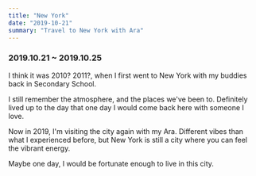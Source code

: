 ```yaml
---
title: "New York"
date: "2019-10-21"
summary: "Travel to New York with Ara"
---
```


### 2019.10.21 ~ 2019.10.25

I think it was 2010? 2011?, when I first went to New York with my buddies back in Secondary School.

I still remember the atmosphere, and the places we've been to.
Definitely lived up to the day that one day I would come back here with someone I love.

Now in 2019, I'm visiting the city again with my Ara.
Different vibes than what I experienced before, but New York is still a city where you can feel the vibrant energy.

Maybe one day, I would be fortunate enough to live in this city.

<div className="mx-auto max-w-lg">
  <BlurImage
    url="https://storage.googleapis.com/jaeungkim/blog/personal/2019-oct-newyork/1.jpg"
    alt="newyork-1"
  />
  <BlurImage
    url="https://storage.googleapis.com/jaeungkim/blog/personal/2019-oct-newyork/2.jpg"
    alt="newyork-2"
  />
  <BlurImage
    url="https://storage.googleapis.com/jaeungkim/blog/personal/2019-oct-newyork/3.jpg"
    alt="newyork-3"
  />
  <BlurImage
    url="https://storage.googleapis.com/jaeungkim/blog/personal/2019-oct-newyork/4.jpg"
    alt="newyork-4"
  />
  <BlurImage
    url="https://storage.googleapis.com/jaeungkim/blog/personal/2019-oct-newyork/5.jpg"
    alt="newyork-5"
  />
  <BlurImage
    url="https://storage.googleapis.com/jaeungkim/blog/personal/2019-oct-newyork/6.jpg"
    alt="newyork-6"
  />
  <BlurImage
    url="https://storage.googleapis.com/jaeungkim/blog/personal/2019-oct-newyork/7.jpg"
    alt="newyork-7"
  />
  <BlurImage
    url="https://storage.googleapis.com/jaeungkim/blog/personal/2019-oct-newyork/8.jpg"
    alt="newyork-8"
  />
  <BlurImage
    url="https://storage.googleapis.com/jaeungkim/blog/personal/2019-oct-newyork/9.jpg"
    alt="newyork-9"
  />
  <BlurImage
    url="https://storage.googleapis.com/jaeungkim/blog/personal/2019-oct-newyork/10.jpg"
    alt="newyork-10"
  />
  <BlurImage
    url="https://storage.googleapis.com/jaeungkim/blog/personal/2019-oct-newyork/11.jpg"
    alt="newyork-11"
  />
  <BlurImage
    url="https://storage.googleapis.com/jaeungkim/blog/personal/2019-oct-newyork/12.jpg"
    alt="newyork-12"
  />
  <BlurImage
    url="https://storage.googleapis.com/jaeungkim/blog/personal/2019-oct-newyork/13.jpg"
    alt="newyork-13"
  />
  <BlurImage
    url="https://storage.googleapis.com/jaeungkim/blog/personal/2019-oct-newyork/14.jpg"
    alt="newyork-14"
  />
  <BlurImage
    url="https://storage.googleapis.com/jaeungkim/blog/personal/2019-oct-newyork/15.jpg"
    alt="newyork-15"
  />
  <BlurImage
    url="https://storage.googleapis.com/jaeungkim/blog/personal/2019-oct-newyork/16.jpg"
    alt="newyork-16"
  />
  <BlurImage
    url="https://storage.googleapis.com/jaeungkim/blog/personal/2019-oct-newyork/17.jpg"
    alt="newyork-17"
  />
  <BlurImage
    url="https://storage.googleapis.com/jaeungkim/blog/personal/2019-oct-newyork/18.jpg"
    alt="newyork-18"
  />
  <BlurImage
    url="https://storage.googleapis.com/jaeungkim/blog/personal/2019-oct-newyork/19.jpg"
    alt="newyork-19"
  />
  <BlurImage
    url="https://storage.googleapis.com/jaeungkim/blog/personal/2019-oct-newyork/20.jpg"
    alt="newyork-20"
  />
  <BlurImage
    url="https://storage.googleapis.com/jaeungkim/blog/personal/2019-oct-newyork/21.jpg"
    alt="newyork-21"
  />
  <BlurImage
    url="https://storage.googleapis.com/jaeungkim/blog/personal/2019-oct-newyork/22.jpg"
    alt="newyork-22"
  />
  <BlurImage
    url="https://storage.googleapis.com/jaeungkim/blog/personal/2019-oct-newyork/23.jpeg"
    alt="newyork-23"
  />
  <BlurImage
    url="https://storage.googleapis.com/jaeungkim/blog/personal/2019-oct-newyork/24.jpg"
    alt="newyork-24"
  />
  <BlurImage
    url="https://storage.googleapis.com/jaeungkim/blog/personal/2019-oct-newyork/25.jpg"
    alt="newyork-25"
  />
  <BlurImage
    url="https://storage.googleapis.com/jaeungkim/blog/personal/2019-oct-newyork/26.jpg"
    alt="newyork-26"
  />
  <BlurImage
    url="https://storage.googleapis.com/jaeungkim/blog/personal/2019-oct-newyork/27.jpg"
    alt="newyork-27"
  />
  <BlurImage
    url="https://storage.googleapis.com/jaeungkim/blog/personal/2019-oct-newyork/28.jpg"
    alt="newyork-28"
  />
  <BlurImage
    url="https://storage.googleapis.com/jaeungkim/blog/personal/2019-oct-newyork/29.jpg"
    alt="newyork-29"
  />
  <BlurImage
    url="https://storage.googleapis.com/jaeungkim/blog/personal/2019-oct-newyork/30.jpg"
    alt="newyork-30"
  />
  <BlurImage
    url="https://storage.googleapis.com/jaeungkim/blog/personal/2019-oct-newyork/31.jpg"
    alt="newyork-31"
  />
  <BlurImage
    url="https://storage.googleapis.com/jaeungkim/blog/personal/2019-oct-newyork/32.jpg"
    alt="newyork-32"
  />
  <BlurImage
    url="https://storage.googleapis.com/jaeungkim/blog/personal/2019-oct-newyork/33.jpg"
    alt="newyork-33"
  />
  <BlurImage
    url="https://storage.googleapis.com/jaeungkim/blog/personal/2019-oct-newyork/34.jpg"
    alt="newyork-34"
  />
  <BlurImage
    url="https://storage.googleapis.com/jaeungkim/blog/personal/2019-oct-newyork/35.jpg"
    alt="newyork-35"
  />
  <BlurImage
    url="https://storage.googleapis.com/jaeungkim/blog/personal/2019-oct-newyork/36.jpg"
    alt="newyork-36"
  />
  <BlurImage
    url="https://storage.googleapis.com/jaeungkim/blog/personal/2019-oct-newyork/37.jpg"
    alt="newyork-37"
  />
  <BlurImage
    url="https://storage.googleapis.com/jaeungkim/blog/personal/2019-oct-newyork/38.jpg"
    alt="newyork-38"
  />
  <BlurImage
    url="https://storage.googleapis.com/jaeungkim/blog/personal/2019-oct-newyork/39.jpg"
    alt="newyork-39"
  />
  <BlurImage
    url="https://storage.googleapis.com/jaeungkim/blog/personal/2019-oct-newyork/40.jpg"
    alt="newyork-40"
  />
  <BlurImage
    url="https://storage.googleapis.com/jaeungkim/blog/personal/2019-oct-newyork/41.jpg"
    alt="newyork-41"
  />
  <BlurImage
    url="https://storage.googleapis.com/jaeungkim/blog/personal/2019-oct-newyork/42.jpg"
    alt="newyork-42"
  />
  <BlurImage
    url="https://storage.googleapis.com/jaeungkim/blog/personal/2019-oct-newyork/43.jpg"
    alt="newyork-43"
  />
  <BlurImage
    url="https://storage.googleapis.com/jaeungkim/blog/personal/2019-oct-newyork/44.jpg"
    alt="newyork-44"
  />
  <BlurImage
    url="https://storage.googleapis.com/jaeungkim/blog/personal/2019-oct-newyork/45.jpg"
    alt="newyork-45"
  />
  <BlurImage
    url="https://storage.googleapis.com/jaeungkim/blog/personal/2019-oct-newyork/46.jpg"
    alt="newyork-46"
  />
  <BlurImage
    url="https://storage.googleapis.com/jaeungkim/blog/personal/2019-oct-newyork/47.jpg"
    alt="newyork-47"
  />
  <BlurImage
    url="https://storage.googleapis.com/jaeungkim/blog/personal/2019-oct-newyork/48.jpg"
    alt="newyork-48"
  />
  <BlurImage
    url="https://storage.googleapis.com/jaeungkim/blog/personal/2019-oct-newyork/49.jpg"
    alt="newyork-49"
  />
  <BlurImage
    url="https://storage.googleapis.com/jaeungkim/blog/personal/2019-oct-newyork/50.jpg"
    alt="newyork-50"
  />
  <BlurImage
    url="https://storage.googleapis.com/jaeungkim/blog/personal/2019-oct-newyork/51.jpg"
    alt="newyork-51"
  />
  <BlurImage
    url="https://storage.googleapis.com/jaeungkim/blog/personal/2019-oct-newyork/52.jpg"
    alt="newyork-52"
  />
  <BlurImage
    url="https://storage.googleapis.com/jaeungkim/blog/personal/2019-oct-newyork/53.jpg"
    alt="newyork-53"
  />
  <BlurImage
    url="https://storage.googleapis.com/jaeungkim/blog/personal/2019-oct-newyork/54.jpg"
    alt="newyork-54"
  />
  <BlurImage
    url="https://storage.googleapis.com/jaeungkim/blog/personal/2019-oct-newyork/55.jpg"
    alt="newyork-55"
  />
  <BlurImage
    url="https://storage.googleapis.com/jaeungkim/blog/personal/2019-oct-newyork/56.jpg"
    alt="newyork-56"
  />
  <BlurImage
    url="https://storage.googleapis.com/jaeungkim/blog/personal/2019-oct-newyork/57.jpg"
    alt="newyork-57"
  />
  <BlurImage
    url="https://storage.googleapis.com/jaeungkim/blog/personal/2019-oct-newyork/58.jpg"
    alt="newyork-58"
  />
  <BlurImage
    url="https://storage.googleapis.com/jaeungkim/blog/personal/2019-oct-newyork/59.jpg"
    alt="newyork-59"
  />
  <BlurImage
    url="https://storage.googleapis.com/jaeungkim/blog/personal/2019-oct-newyork/60.jpg"
    alt="newyork-60"
  />
  <BlurImage
    url="https://storage.googleapis.com/jaeungkim/blog/personal/2019-oct-newyork/61.jpg"
    alt="newyork-61"
  />
  <BlurImage
    url="https://storage.googleapis.com/jaeungkim/blog/personal/2019-oct-newyork/62.jpg"
    alt="newyork-62"
  />
  <BlurImage
    url="https://storage.googleapis.com/jaeungkim/blog/personal/2019-oct-newyork/63.jpg"
    alt="newyork-63"
  />
  <BlurImage
    url="https://storage.googleapis.com/jaeungkim/blog/personal/2019-oct-newyork/64.jpg"
    alt="newyork-64"
  />
  <BlurImage
    url="https://storage.googleapis.com/jaeungkim/blog/personal/2019-oct-newyork/65.jpg"
    alt="newyork-65"
  />
  <BlurImage
    url="https://storage.googleapis.com/jaeungkim/blog/personal/2019-oct-newyork/66.jpg"
    alt="newyork-66"
  />
  <BlurImage
    url="https://storage.googleapis.com/jaeungkim/blog/personal/2019-oct-newyork/67.jpg"
    alt="newyork-67"
  />
  <BlurImage
    url="https://storage.googleapis.com/jaeungkim/blog/personal/2019-oct-newyork/68.jpg"
    alt="newyork-68"
  />
  <BlurImage
    url="https://storage.googleapis.com/jaeungkim/blog/personal/2019-oct-newyork/69.jpg"
    alt="newyork-69"
  />
  <BlurImage
    url="https://storage.googleapis.com/jaeungkim/blog/personal/2019-oct-newyork/70.jpg"
    alt="newyork-70"
  />
  <BlurImage
    url="https://storage.googleapis.com/jaeungkim/blog/personal/2019-oct-newyork/71.jpg"
    alt="newyork-71"
  />
  <BlurImage
    url="https://storage.googleapis.com/jaeungkim/blog/personal/2019-oct-newyork/72.jpg"
    alt="newyork-72"
  />
  <BlurImage
    url="https://storage.googleapis.com/jaeungkim/blog/personal/2019-oct-newyork/73.jpg"
    alt="newyork-73"
  />
  <BlurImage
    url="https://storage.googleapis.com/jaeungkim/blog/personal/2019-oct-newyork/74.jpg"
    alt="newyork-74"
  />
  <BlurImage
    url="https://storage.googleapis.com/jaeungkim/blog/personal/2019-oct-newyork/75.jpg"
    alt="newyork-75"
  />
  <BlurImage
    url="https://storage.googleapis.com/jaeungkim/blog/personal/2019-oct-newyork/76.jpg"
    alt="newyork-76"
  />
  <BlurImage
    url="https://storage.googleapis.com/jaeungkim/blog/personal/2019-oct-newyork/77.jpg"
    alt="newyork-77"
  />
  <BlurImage
    url="https://storage.googleapis.com/jaeungkim/blog/personal/2019-oct-newyork/78.jpg"
    alt="newyork-78"
  />
  <BlurImage
    url="https://storage.googleapis.com/jaeungkim/blog/personal/2019-oct-newyork/79.jpg"
    alt="newyork-79"
  />
  <BlurImage
    url="https://storage.googleapis.com/jaeungkim/blog/personal/2019-oct-newyork/80.jpg"
    alt="newyork-80"
  />
  <BlurImage
    url="https://storage.googleapis.com/jaeungkim/blog/personal/2019-oct-newyork/81.jpg"
    alt="newyork-81"
  />
  <BlurImage
    url="https://storage.googleapis.com/jaeungkim/blog/personal/2019-oct-newyork/82.jpg"
    alt="newyork-82"
  />
  <BlurImage
    url="https://storage.googleapis.com/jaeungkim/blog/personal/2019-oct-newyork/83.jpg"
    alt="newyork-83"
  />
  <BlurImage
    url="https://storage.googleapis.com/jaeungkim/blog/personal/2019-oct-newyork/84.jpg"
    alt="newyork-84"
  />
  <BlurImage
    url="https://storage.googleapis.com/jaeungkim/blog/personal/2019-oct-newyork/85.jpg"
    alt="newyork-85"
  />
  <BlurImage
    url="https://storage.googleapis.com/jaeungkim/blog/personal/2019-oct-newyork/86.jpg"
    alt="newyork-86"
  />
  <BlurImage
    url="https://storage.googleapis.com/jaeungkim/blog/personal/2019-oct-newyork/87.jpg"
    alt="newyork-87"
  />
  <BlurImage
    url="https://storage.googleapis.com/jaeungkim/blog/personal/2019-oct-newyork/88.jpg"
    alt="newyork-88"
  />
  <BlurImage
    url="https://storage.googleapis.com/jaeungkim/blog/personal/2019-oct-newyork/89.jpg"
    alt="newyork-89"
  />
  <BlurImage
    url="https://storage.googleapis.com/jaeungkim/blog/personal/2019-oct-newyork/90.jpg"
    alt="newyork-90"
  />
  <BlurImage
    url="https://storage.googleapis.com/jaeungkim/blog/personal/2019-oct-newyork/91.jpg"
    alt="newyork-91"
  />
  <BlurImage
    url="https://storage.googleapis.com/jaeungkim/blog/personal/2019-oct-newyork/92.jpg"
    alt="newyork-92"
  />
  <BlurImage
    url="https://storage.googleapis.com/jaeungkim/blog/personal/2019-oct-newyork/93.jpg"
    alt="newyork-93"
  />
  <BlurImage
    url="https://storage.googleapis.com/jaeungkim/blog/personal/2019-oct-newyork/94.jpg"
    alt="newyork-94"
  />
  <BlurImage
    url="https://storage.googleapis.com/jaeungkim/blog/personal/2019-oct-newyork/95.jpg"
    alt="newyork-95"
  />
  <BlurImage
    url="https://storage.googleapis.com/jaeungkim/blog/personal/2019-oct-newyork/96.jpg"
    alt="newyork-96"
  />
  <BlurImage
    url="https://storage.googleapis.com/jaeungkim/blog/personal/2019-oct-newyork/97.jpg"
    alt="newyork-97"
  />
  <BlurImage
    url="https://storage.googleapis.com/jaeungkim/blog/personal/2019-oct-newyork/98.jpg"
    alt="newyork-98"
  />
  <BlurImage
    url="https://storage.googleapis.com/jaeungkim/blog/personal/2019-oct-newyork/99.jpg"
    alt="newyork-99"
  />
  <BlurImage
    url="https://storage.googleapis.com/jaeungkim/blog/personal/2019-oct-newyork/100.jpeg"
    alt="newyork-100"
  />
  <BlurImage
    url="https://storage.googleapis.com/jaeungkim/blog/personal/2019-oct-newyork/101.jpeg"
    alt="newyork-101"
  />
  <BlurImage
    url="https://storage.googleapis.com/jaeungkim/blog/personal/2019-oct-newyork/102.jpg"
    alt="newyork-102"
  />
  <BlurImage
    url="https://storage.googleapis.com/jaeungkim/blog/personal/2019-oct-newyork/103.jpg"
    alt="newyork-103"
  />
  <BlurImage
    url="https://storage.googleapis.com/jaeungkim/blog/personal/2019-oct-newyork/104.jpg"
    alt="newyork-104"
  />
  <BlurImage
    url="https://storage.googleapis.com/jaeungkim/blog/personal/2019-oct-newyork/105.jpg"
    alt="newyork-105"
  />
  <BlurImage
    url="https://storage.googleapis.com/jaeungkim/blog/personal/2019-oct-newyork/106.jpg"
    alt="newyork-106"
  />
  <BlurImage
    url="https://storage.googleapis.com/jaeungkim/blog/personal/2019-oct-newyork/107.jpg"
    alt="newyork-107"
  />
  <BlurImage
    url="https://storage.googleapis.com/jaeungkim/blog/personal/2019-oct-newyork/108.jpg"
    alt="newyork-108"
  />
  <BlurImage
    url="https://storage.googleapis.com/jaeungkim/blog/personal/2019-oct-newyork/109.jpg"
    alt="newyork-109"
  />
  <BlurImage
    url="https://storage.googleapis.com/jaeungkim/blog/personal/2019-oct-newyork/110.jpg"
    alt="newyork-110"
  />
  <BlurImage
    url="https://storage.googleapis.com/jaeungkim/blog/personal/2019-oct-newyork/111.jpg"
    alt="newyork-111"
  />
  <BlurImage
    url="https://storage.googleapis.com/jaeungkim/blog/personal/2019-oct-newyork/112.jpeg"
    alt="newyork-112"
  />
  <BlurImage
    url="https://storage.googleapis.com/jaeungkim/blog/personal/2019-oct-newyork/113.jpg"
    alt="newyork-113"
  />
</div>
